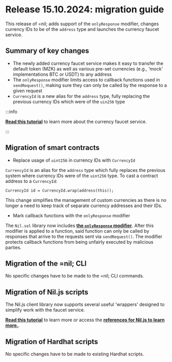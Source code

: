 # Release 15.10.2024: migration guide

This release of =nil; adds support of the `onlyResponse` modifier, changes currency IDs to be of the `address` type and launches the currency faucet service.

## Summary of key changes

* The newly added currency faucet service makes it easy to transfer the default token (MZK) as well as various pre-set currencies (e.g., 'mock' implementations BTC or USDT) to any address
* The `onlyResponse` modifier limits access to callback functions used in `sendRequest()`, making sure they can only be called by the response to a given request
* `CurrencyId` is a new alias for the `address` type, fully replacing the previous currency IDs which were of the `uin256` type

:::info

[**Read this tutorial**](../getting-started/essentials/tokens-multi-currency.mdx#currency-faucet-service) to learn more about the currency faucet service.

:::

## Migration of smart contracts

* Replace usage of `uint256` in currency IDs with `CurrencyId`

`CurrencyId` is an alias for the `address` type which fully replaces the previous system where currency IDs were of the `uint256` type. To cast a contract address to a `CurrencyId`:

```solidity showLineNumbers
CurrencyId id = CurrencyId.wrap(address(this));
```

This change simplifies the management of custom currencies as there is no longer a need to keep track of separate currency addresses and their IDs.

* Mark callback functions with the `onlyResponse` modifier

The `Nil.sol` library now includes [**the `onlyResponse` modifier**](../tools/sol-library/func-modifiers.mdx). After this modifier is applied to a function, said function can only be called by responses that arrive to the requests sent via `sendRequest()`. The modifier protects callback functions from being unfairly executed by malicious parties.

## Migration of the =nil; CLI

No specific changes have to be made to the =nil; CLI commands.

## Migration of Nil.js scripts

The Nil.js client library now supports several useful 'wrappers' designed to simplify work with the faucet service.

[**Read this tutorial**](../getting-started/essentials/tokens-multi-currency.mdx#currency-faucet-service) to learn more or access the [**references for Nil.js to learn more.**](../reference/client/index.mdx).

## Migration of Hardhat scripts

No specific changes have to be made to existing Hardhat scripts.

